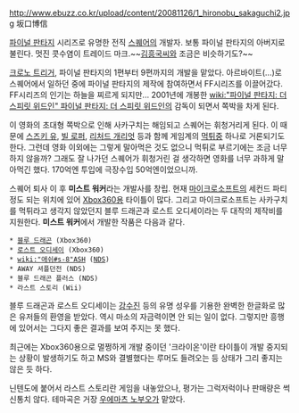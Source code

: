 http://www.ebuzz.co.kr/upload/content/20081126/1_hironobu_sakaguchi2.jpg
坂口博信

[[파이널 판타지]] 시리즈로 유명한 전직 [[스퀘어]]의 개발자. 보통 파이널 판타지의 아버지로 불린다. 멋진 콧수염이 트레이드 마크.~~[[김흥국]]씨와 조금은 비슷하기도?~~

[[크로노 트리거]], 파이널 판타지의 1편부터 9편까지의 개발을 맡았다. 아르바이트(...)로 스퀘어에서 일하던 중에 파이널 판타지의 제작에 참여하면서 FF시리즈를 이끌어갔다. FF시리즈의 인기는 하늘을 찌르게 되지만... 2001년에 개봉한 [[wiki:"파이널 판타지: 더 스피릿 위드인" 파이널 판타지: 더 스피릿 위드인]]의 감독이 되면서 쪽박을 차게 된다.

이 영화의 초대형 쪽박으로 인해 사카구치는 해임되고 스퀘어는 휘청거리게 된다. 이 때문에 [[스즈키 유]], [[빌 로퍼]], [[리처드 개리엇]] 등과 함께 게임계의 [[먹튀]]중 하나로 거론되기도 한다. 그런데 영화 이외에는 그렇게 말아먹은 것도 없으니 먹튀로 부르기에는 조금 너무하지 않을까? 그래도 잘 나가던 스퀘어가 휘청거린 걸 생각하면 영화를 너무 과하게 말아먹긴 했다. 170억엔 투입에 극장수입 50억엔이었으니까. 

스퀘어 퇴사 이 후 '''미스트 워커'''라는 개발사를 창립. 현재 [[마이크로소프트]]의 세컨드 파티 정도 되는 위치에 있어 [[Xbox360]]용 타이틀이 많다. 그리고 마이크로소프트는 사카구치를 먹튀라고 생각지 않았던지 블루 드래곤과 로스트 오디세이라는 두 대작의 제작비를 지원한다. '''미스트 워커'''에서 개발한 작품은 다음과 같다.

 * [[블루 드래곤]] (Xbox360)
 * [[로스트 오디세이]] (Xbox360)
 * [[wiki:"애쉬#s-8"ASH]] ([[NDS]])
 * AWAY 셔플던전 (NDS)
 * 블루 드래곤 플러스 (NDS)
 * 라스트 스토리 (Wii)

블루 드래곤과 로스트 오디세이는 [[강수진]] 등의 유명 성우를 기용한 완벽한 한글화로 많은 유저들의 환영을 받았다. 역시 마소의 자금력이면 안 되는 일이 없다. 그렇지만 흥행에 있어서는 그다지 좋은 결과를 보여 주지는 못 했다.

최근에는 Xbox360용으로 멀쩡하게 개발 중이던 '크라이온'이란 타이틀이 개발 중지되는 상황이 발생하기도 하고 MS와 결별했다는 루머도 들려오는 등 상태가 그리 좋지는 않은 듯 하다.

닌텐도에 붙어서 라스트 스토리란 게임을 내놓았으나, 평가는 그럭저럭이나 판매량은 썩 신통치 않다. 테마곡은 거장 [[우에마츠 노부오]]가 맡았다.
